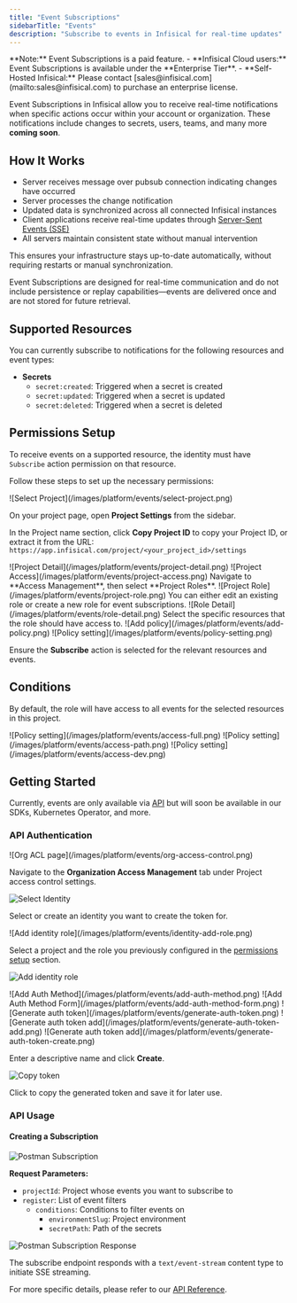```yaml
---
title: "Event Subscriptions"
sidebarTitle: "Events"
description: "Subscribe to events in Infisical for real-time updates"
---
```


<Info>
  **Note:** Event Subscriptions is a paid feature. - **Infisical Cloud users:** Event Subscriptions is available under
  the **Enterprise Tier**. - **Self-Hosted Infisical:** Please contact [sales@infisical.com](mailto:sales@infisical.com)
  to purchase an enterprise license.
</Info>

Event Subscriptions in Infisical allow you to receive real-time notifications when specific actions occur within your account or organization. These notifications include changes to secrets, users, teams, and many more **coming soon**.

## How It Works

- Server receives message over pubsub connection indicating changes have occurred
- Server processes the change notification
- Updated data is synchronized across all connected Infisical instances
- Client applications receive real-time updates through [Server-Sent Events (SSE)](https://developer.mozilla.org/en-US/docs/Web/API/Server-sent_events)
- All servers maintain consistent state without manual intervention

This ensures your infrastructure stays up-to-date automatically, without requiring restarts or manual synchronization.

<Note>
  Event Subscriptions are designed for real-time communication and do not include persistence or replay
  capabilities—events are delivered once and are not stored for future retrieval.
</Note>

## Supported Resources

You can currently subscribe to notifications for the following resources and event types:

- **Secrets**
  - `secret:created`: Triggered when a secret is created
  - `secret:updated`: Triggered when a secret is updated
  - `secret:deleted`: Triggered when a secret is deleted

## Permissions Setup

To receive events on a supported resource, the identity must have `Subscribe` action permission on that resource.

Follow these steps to set up the necessary permissions:

<Steps>
 <Step title="Select a project and copy the Project ID">
   ![Select Project](/images/platform/events/select-project.png)

On your project page, open **Project Settings** from the sidebar.

In the Project name section, click **Copy Project ID** to copy your Project ID, or extract it from the URL:
`https://app.infisical.com/project/<your_project_id>/settings`

 </Step>

<Step title="Navigate to Access Management and open Project Roles">
  ![Project Detail](/images/platform/events/project-detail.png) ![Project
  Access](/images/platform/events/project-access.png) Navigate to **Access Management**, then select **Project Roles**.
</Step>

<Step title="Select an existing role or create a new one">
  ![Project Role](/images/platform/events/project-role.png) You can either edit an existing role or create a new role
  for event subscriptions.
</Step>

<Step title="Assign policies to the role">
  ![Role Detail](/images/platform/events/role-detail.png) Select the specific resources that the role should have access
  to. ![Add policy](/images/platform/events/add-policy.png)
</Step>

 <Step title="Enable the Subscribe action in permissions">
   ![Policy setting](/images/platform/events/policy-setting.png)

Ensure the **Subscribe** action is selected for the relevant resources and events.

## Conditions

By default, the role will have access to all events for the selected resources in this project.

   <AccordionGroup>
     <Accordion title="Full Access">
       ![Policy setting](/images/platform/events/access-full.png)
     </Accordion>
     <Accordion title="Path Prefix">
       ![Policy setting](/images/platform/events/access-path.png)
     </Accordion>
    <Accordion title="Environment">
      ![Policy setting](/images/platform/events/access-dev.png)
    </Accordion>
   </AccordionGroup>
 </Step>
</Steps>

## Getting Started

Currently, events are only available via [API](/api-reference/endpoints/events) but will soon be available in our SDKs, Kubernetes Operator, and more.

### API Authentication

<Steps>
 <Step title="Navigate to Organization Access Control and select an Identity">
   ![Org ACL page](/images/platform/events/org-access-control.png)

Navigate to the **Organization Access Management** tab under Project access control settings.

![Select Identity](/images/platform/events/identity-selector.png)

Select or create an identity you want to create the token for.

 </Step>

 <Step title="Assign a project and role to the Identity">
   ![Add identity role](/images/platform/events/identity-add-role.png)

Select a project and the role you previously configured in the [permissions setup](#permissions-setup) section.

![Add identity role](/images/platform/events/identity-add-project.png)

 </Step>

<Step title="Add authentication method Token Auth">
  ![Add Auth Method](/images/platform/events/add-auth-method.png) ![Add Auth Method
  Form](/images/platform/events/add-auth-method-form.png)
</Step>

 <Step title="Generate an authentication token">
   ![Generate auth token](/images/platform/events/generate-auth-token.png)
   ![Generate auth token add](/images/platform/events/generate-auth-token-add.png)
   ![Generate auth token add](/images/platform/events/generate-auth-token-create.png)

Enter a descriptive name and click **Create**.

![Copy token](/images/platform/events/copy-generated-token.png)

Click to copy the generated token and save it for later use.

 </Step>
</Steps>

### API Usage

#### Creating a Subscription

![Postman Subscription](/images/platform/events/postman-subscribe.png)

**Request Parameters:**

- `projectId`: Project whose events you want to subscribe to
- `register`: List of event filters
  - `conditions`: Conditions to filter events on
    - `environmentSlug`: Project environment
    - `secretPath`: Path of the secrets

![Postman Subscription Response](/images/platform/events/postman-sse-response.png)

The subscribe endpoint responds with a `text/event-stream` content type to initiate SSE streaming.

For more specific details, please refer to our [API Reference](/api-reference/endpoints/events).
